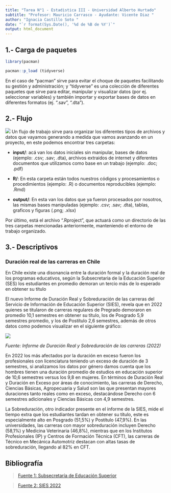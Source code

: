 ```yaml
---
title: "Tarea N°1 - Estadistica III - Universidad Alberto Hurtado"
subtitle: "Profesor: Mauricio Carrasco - Ayudante: Vicente Diaz "
author: "Ignacia Castillo Soto "
date: "`r format(Sys.Date(), '%d de %B de %Y')`"
output: html_document
---
```


## 1.- Carga de paquetes

```r

library(pacman)

pacman::p_load (tidyverse)

```

En el caso de "pacman" sirve para evitar el choque de paquetes facilitando su gestión y administración; y "tidyverse" es una colección de diferentes paquetes que sirve para editar, manipular y visualizar datos (por ej. seleccionar variables) y también importar y exportar bases de datos en diferentes formatos (ej. ".sav", ".dta").


## 2.- Flujo 

![](./input/imagenes/flujo.png)
Un flujo de trabajo sirve para organizar los diferentes tipos de archivos y datos que vayamos generando a medida que vamos avanzando en un proyecto, en este podemos encontrar tres carpetas:

- **input/**: acá van los datos iniciales sin manipular, bases de datos (ejemplo: .csv; .sav; .dta), archivos extraidos de internet y diferentes documentos que utilizamos como base en un trabajo (ejemplo: .doc; .pdf)

- **R/**: En esta carpeta están todos nuestros códigos y procesamientos o procedimientos (ejemplo: .R) o documentos reproducibles (ejemplo: .Rmd)

- **output/**: En esta van los datos que ya fueron procesados por nosotros, las mismas bases manipuladas (ejemplo: .csv; .sav; .dta), tablas, graficos y figuras (.png; .xlsx)

Por último, está el archivo ".Rproject", que actuará como un directorio de las tres carpetas mencionadas anteriormente, manteniendo el entorno de trabajo organizado.

## 3.- Descriptivos

### Duración real de las carreras en Chile

En Chile existe una disonancia entre la duración formal y la duración real de los programas educativos, según la Subsecretaria de la Educación Superior (SES) los estudiantes en promedio demoran un tercio más de lo esperado en obtener su título

El nuevo Informe de Duración Real y Sobreduración de las carreras del Servicio de Información de Educación Superior (SIES), revela que en 2022 quienes se titularon de carreras regulares de Pregrado demoraron en promedio 10,1 semestres en obtener su título, los de Posgrado 5,9 semestres promedio, y los de Postítulo 2,6 semestres, además de otros datos como podemos visualizar en el siguiente gráfico:

![](./input/imagenes/grafico01.jpg)

*Fuente: Informe de Duración Real y Sobreduración de las carreras (2022)*

En 2022 los más afectados por la duración en exceso fueron los profesionales con licenciatura teniendo un exceso de duración de 3 semestres, si analizamos los datos por género damos cuenta que los hombres tienen una duración promedio de estudios en educación superior de 10,6 semestres versus los 9,8 en mujeres. 
En términos de Duración Real y Duración en Exceso por áreas de conocimiento, las carreras de Derecho, Ciencias Básicas, Agropecuaria y Salud son las que presentan mayores duraciones tanto reales como en exceso, destacándose Derecho con 6 semestres adicionales y Ciencias Básicas con 4,9 semestres.

La Sobreduración, otro indicador presente en el informe de la SIES, mide el tiempo extra que los estudiantes tardan en obtener su título, este es especialmente alto en Posgrado (51,5%) y Postítulo (47,9%). En las universidades, las carreras con mayor sobreduración incluyen Derecho (58,1%) y Medicina Veterinaria (46,8%), mientras que en los Institutos Profesionales (IP) y Centros de Formación Técnica (CFT), las carreras de Técnico en Mecánica Automotriz destacan con altas tasas de sobreduración, llegando al 82% en CFT.

## Bibliografía

> [Fuente 1: Subsecretaría de Educación Superior](https://educacionsuperior.mineduc.cl/2023/08/08/las-y-los-estudiantes-chilenos-demoran-un-tercio-mas-de-lo-esperado-en-obtener-su-titulo/)

> [Fuente 2: SIES 2022]( "https://www.mifuturo.cl/wp-content/uploads/2023/08/Duracion_Real_y_Sobreduracion_de_las_carreras_SIES_2023.pdf")




